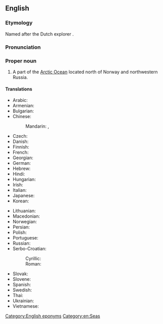==English==
{{wikipedia}}

===Etymology===
Named after the Dutch explorer {{w|Willem Barentsz}}.
===Pronunciation===
{{rfp|en|}}

===Proper noun===
{{en-proper noun|head=[[Barents]] [[sea|Sea]]}}

# A part of the [[Arctic Ocean]] located north of Norway and northwestern Russia.

====Translations====
{{trans-top|part of the Arctic Ocean}}
* Arabic: {{t|ar|بَحْر بَارَنْتْس|m}}
* Armenian: {{t+|hy|Բարենցի ծով}}
* Bulgarian: {{t|bg|Ба́ренцово море|n}}
* Chinese:
*: Mandarin: {{t+|cmn|巴倫支海|sc=Hani}}, {{t+|cmn|巴伦支海|tr=Bālúnzhī hǎi|sc=Hani}}
* Czech: {{t+|cs|Barentsovo moře|n}}
* Danish: {{t|da|Barentshavet|n}} {{qualifier|definite form}}
* Finnish: {{t+|fi|Barentsinmeri}}
* French: {{t|fr|mer de Barents|f}}
* Georgian: {{t|ka|ბარენცის ზღვა}}
* German: {{t+|de|Barentssee|f}}
* Hebrew: {{t|he|ים ברנץ}}
* Hindi: {{t|hi|बेरिंट सागर}}
* Hungarian: {{t+|hu|Barents-tenger}}
* Irish: {{t|ga|Muir Barents|f}}
* Italian: {{t|it|mare di Barents|m}}
* Japanese: {{t|ja|バレンツ海|tr=Barentsu-kai}}
* Korean: {{t+|ko|^바렌츠 해}}
{{trans-mid}}
* Lithuanian: {{t|lt|Barenco jūra|f}}
* Macedonian: {{t|mk|Баренцово Море|n}}
* Norwegian: {{t|no|Barentshavet|n}}
* Persian: {{t|fa|دریای بارنتز|tr=daryâ-ye bârentz}}
* Polish: {{t+|pl|Morze Barentsa|n}}
* Portuguese: {{t|pt|Mar de Barents|m}}
* Russian: {{t+|ru|Ба́ренцево мо́ре|n}}
* Serbo-Croatian:
*: Cyrillic: {{t|sh|Баренцово море|n|sc=Cyrl}}
*: Roman: {{t|sh|Barentsovo more|n}}
* Slovak: {{t|sk|Barentsovo more|n}}
* Slovene: {{t|sl|Barentsovo morje|n}}
* Spanish: {{t|es|mar de Barents|m}}
* Swedish: {{t|sv|Barents hav|n}}
* Thai: {{t|th|ทะเลแบเร็นตส์|tr=tálay bærĕnt}}
* Ukrainian: {{t|uk|Ба́ренцове мо́ре|n}}
* Vietnamese: {{t|vi|biển Barents}}
{{trans-bottom}}

[[Category:English eponyms]]
[[Category:en:Seas]]